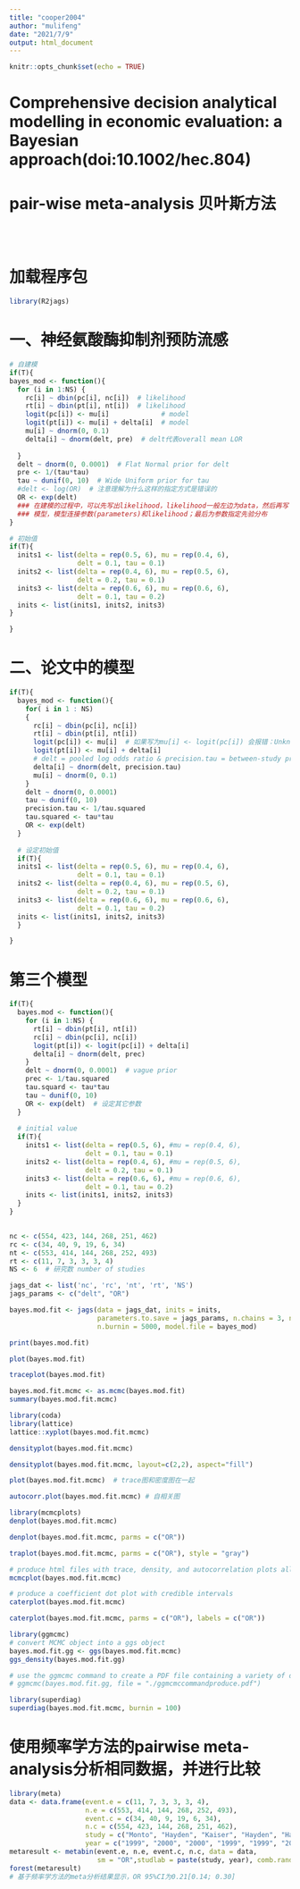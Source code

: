 ```yaml
---
title: "cooper2004"
author: "mulifeng"
date: "2021/7/9"
output: html_document
---
```


```r
knitr::opts_chunk$set(echo = TRUE)
```


# Comprehensive decision analytical modelling in economic evaluation: a Bayesian approach(doi:10.1002/hec.804)

# pair-wise meta-analysis 贝叶斯方法

<br/><br/>

# 加载程序包
```r
library(R2jags)
```

# 一、神经氨酸酶抑制剂预防流感
```r
# 自建模
if(T){
bayes_mod <- function(){
  for (i in 1:NS) {
    rc[i] ~ dbin(pc[i], nc[i])  # likelihood
    rt[i] ~ dbin(pt[i], nt[i])  # likelihood
    logit(pc[i]) <- mu[i]             # model
    logit(pt[i]) <- mu[i] + delta[i]  # model
    mu[i] ~ dnorm(0, 0.1)
    delta[i] ~ dnorm(delt, pre)  # delt代表overall mean LOR
    
  }
  delt ~ dnorm(0, 0.0001)  # Flat Normal prior for delt
  pre <- 1/(tau*tau)
  tau ~ dunif(0, 10)  # Wide Uniform prior for tau
  #delt <- log(OR)  # 注意理解为什么这样的指定方式是错误的
  OR <- exp(delt)
  ### 在建模的过程中，可以先写出likelihood，likelihood一般左边为data，然后再写
  ### 模型，模型连接参数(parameters)和likelihood；最后为参数指定先验分布
}

# 初始值
if(T){
  inits1 <- list(delta = rep(0.5, 6), mu = rep(0.4, 6),
                 delt = 0.1, tau = 0.1)
  inits2 <- list(delta = rep(0.4, 6), mu = rep(0.5, 6), 
                 delt = 0.2, tau = 0.1)
  inits3 <- list(delta = rep(0.6, 6), mu = rep(0.6, 6), 
                 delt = 0.1, tau = 0.2)
  inits <- list(inits1, inits2, inits3)
}

}

```

# 二、论文中的模型
```r

if(T){
  bayes_mod <- function(){
    for( i in 1 : NS)
    {
      rc[i] ~ dbin(pc[i], nc[i])
      rt[i] ~ dbin(pt[i], nt[i])
      logit(pc[i]) <- mu[i]  # 如果写为mu[i] <- logit(pc[i]) 会报错：Unknown variable pc
      logit(pt[i]) <- mu[i] + delta[i]
      # delt = pooled log odds ratio & precision.tau = between-study precision
      delta[i] ~ dnorm(delt, precision.tau)  
      mu[i] ~ dnorm(0, 0.1)
    }
    delt ~ dnorm(0, 0.0001)
    tau ~ dunif(0, 10)
    precision.tau <- 1/tau.squared
    tau.squared <- tau*tau
    OR <- exp(delt)
  }
  
  # 设定初始值
  if(T){
  inits1 <- list(delta = rep(0.5, 6), mu = rep(0.4, 6), 
                 delt = 0.1, tau = 0.1)
  inits2 <- list(delta = rep(0.4, 6), mu = rep(0.5, 6), 
                 delt = 0.2, tau = 0.1)
  inits3 <- list(delta = rep(0.6, 6), mu = rep(0.6, 6), 
                 delt = 0.1, tau = 0.2)
  inits <- list(inits1, inits2, inits3)
  }

}

```

# 第三个模型
```r

if(T){
  bayes.mod <- function(){
    for (i in 1:NS) {
      rt[i] ~ dbin(pt[i], nt[i])
      rc[i] ~ dbin(pc[i], nc[i])
      logit(pt[i]) <- logit(pc[i]) + delta[i]
      delta[i] ~ dnorm(delt, prec)
    }
    delt ~ dnorm(0, 0.0001)  # vague prior
    prec <- 1/tau.squared
    tau.squard <- tau*tau
    tau ~ dunif(0, 10)
    OR <- exp(delt)  # 设定其它参数
  }
  
  # initial value
  if(T){
    inits1 <- list(delta = rep(0.5, 6), #mu = rep(0.4, 6), 
                   delt = 0.1, tau = 0.1)
    inits2 <- list(delta = rep(0.4, 6), #mu = rep(0.5, 6), 
                   delt = 0.2, tau = 0.1)
    inits3 <- list(delta = rep(0.6, 6), #mu = rep(0.6, 6), 
                   delt = 0.1, tau = 0.2)
    inits <- list(inits1, inits2, inits3)
  }
}
  

```


```r
nc <- c(554, 423, 144, 268, 251, 462)
rc <- c(34, 40, 9, 19, 6, 34)
nt <- c(553, 414, 144, 268, 252, 493)
rt <- c(11, 7, 3, 3, 3, 4)
NS <- 6  # 研究数 number of studies

jags_dat <- list('nc', 'rc', 'nt', 'rt', 'NS')
jags_params <- c("delt", "OR")

bayes.mod.fit <- jags(data = jags_dat, inits = inits,
                      parameters.to.save = jags_params, n.chains = 3, n.iter = 10000,
                      n.burnin = 5000, model.file = bayes_mod)
```

```r
print(bayes.mod.fit)
```

```r
plot(bayes.mod.fit)
```

```r
traceplot(bayes.mod.fit)

```

```r

bayes.mod.fit.mcmc <- as.mcmc(bayes.mod.fit)
summary(bayes.mod.fit.mcmc)
```

```r

library(coda)
library(lattice)
lattice::xyplot(bayes.mod.fit.mcmc)
```

```r
densityplot(bayes.mod.fit.mcmc)
```

```r
densityplot(bayes.mod.fit.mcmc, layout=c(2,2), aspect="fill")
```

```r
plot(bayes.mod.fit.mcmc)  # trace图和密度图在一起
```

```r
autocorr.plot(bayes.mod.fit.mcmc) # 自相关图
```

```r
library(mcmcplots)
denplot(bayes.mod.fit.mcmc)
```

```r
denplot(bayes.mod.fit.mcmc, parms = c("OR"))
```

```r
traplot(bayes.mod.fit.mcmc, parms = c("OR"), style = "gray")
```

```r
# produce html files with trace, density, and autocorrelation plots all on one page
mcmcplot(bayes.mod.fit.mcmc) 
```

```r
# produce a coefficient dot plot with credible intervals
caterplot(bayes.mod.fit.mcmc)
```

```r
caterplot(bayes.mod.fit.mcmc, parms = c("OR"), labels = c("OR"))
```

```r
library(ggmcmc)
# convert MCMC object into a ggs object
bayes.mod.fit.gg <- ggs(bayes.mod.fit.mcmc)
ggs_density(bayes.mod.fit.gg)
```

```r
# use the ggmcmc command to create a PDF file containing a variety of diagnostic plots
# ggmcmc(bayes.mod.fit.gg, file = "./ggmcmccommandproduce.pdf")
```

```r
library(superdiag)
superdiag(bayes.mod.fit.mcmc, burnin = 100)
```

# 使用频率学方法的pairwise meta-analysis分析相同数据，并进行比较
```r
library(meta)
data <- data.frame(event.e = c(11, 7, 3, 3, 3, 4), 
                   n.e = c(553, 414, 144, 268, 252, 493),
                   event.c = c(34, 40, 9, 19, 6, 34), 
                   n.c = c(554, 423, 144, 268, 251, 462),
                   study = c("Monto", "Hayden", "Kaiser", "Hayden", "Hayden", "Wwlliver"),
                   year = c("1999", "2000", "2000", "1999", "1999", "2001"))
metaresult <- metabin(event.e, n.e, event.c, n.c, data = data,
                      sm = "OR",studlab = paste(study, year), comb.random = F)
forest(metaresult)  
# 基于频率学方法的meta分析结果显示，OR 95%CI为0.21[0.14; 0.30]
```

